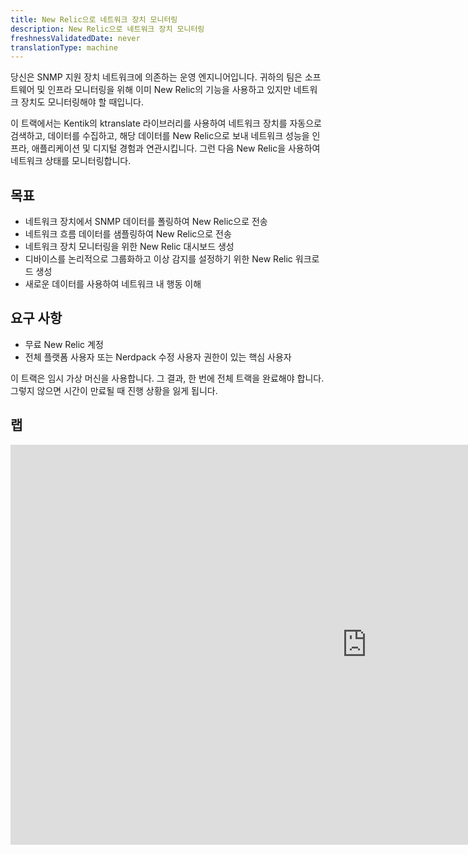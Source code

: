 ```yaml
---
title: New Relic으로 네트워크 장치 모니터링
description: New Relic으로 네트워크 장치 모니터링
freshnessValidatedDate: never
translationType: machine
---
```


당신은 SNMP 지원 장치 네트워크에 의존하는 운영 엔지니어입니다. 귀하의 팀은 소프트웨어 및 인프라 모니터링을 위해 이미 New Relic의 기능을 사용하고 있지만 네트워크 장치도 모니터링해야 할 때입니다.

이 트랙에서는 Kentik의 ktranslate 라이브러리를 사용하여 네트워크 장치를 자동으로 검색하고, 데이터를 수집하고, 해당 데이터를 New Relic으로 보내 네트워크 성능을 인프라, 애플리케이션 및 디지털 경험과 연관시킵니다. 그런 다음 New Relic을 사용하여 네트워크 상태를 모니터링합니다.

## 목표

* 네트워크 장치에서 SNMP 데이터를 폴링하여 New Relic으로 전송
* 네트워크 흐름 데이터를 샘플링하여 New Relic으로 전송
* 네트워크 장치 모니터링을 위한 New Relic 대시보드 생성
* 디바이스를 논리적으로 그룹화하고 이상 감지를 설정하기 위한 New Relic 워크로드 생성
* 새로운 데이터를 사용하여 네트워크 내 행동 이해

## 요구 사항

* 무료 New Relic 계정
* 전체 플랫폼 사용자 또는 Nerdpack 수정 사용자 권한이 있는 핵심 사용자

<Callout variant="important">
  이 트랙은 임시 가상 머신을 사용합니다. 그 결과, 한 번에 전체 트랙을 완료해야 합니다. 그렇지 않으면 시간이 만료될 때 진행 상황을 잃게 됩니다.
</Callout>

## 랩

<iframe
  width="1140"
  height="640"
  sandbox="allow-same-origin allow-scripts allow-popups allow-forms allow-modals"
  src="https://play.instruqt.com/embed/newrelic/tracks/network-performance-monitoring?token=em_8vjt8dquoemjh76q"
  style="border: 0;"
/>

## 숙제

잘하셨어요! ktranslate 및 New Relic을 사용하여 네트워크 장치를 모니터링하는 방법을 익히셨으므로 이제 실제 네트워크 모니터링을 준비하면서 스스로 할 수 있는 몇 가지 작업이 있습니다.

* New Relic의 [네트워크 모니터링을 최대한 활용하는 방법을 알아보려면 "네트워크 모니터링 시작하기](/docs/network-performance-monitoring/get-started/npm-introduction/)"를 읽어보십시오.

* ktranslate 작동 방식을 알아보려면 [ktranslate GitHub 리포지토리를](https://github.com/kentik/ktranslate) 방문하십시오.

* 뉴렐릭 엔터티에 대해 자세히 알아보고 엔터티를 합성하는 방법을 알아보려면 "[엔터티란 무엇인가요?](/docs/new-relic-one/use-new-relic-one/core-concepts/what-entity-new-relic/)"를 읽어보세요. 이렇게 하면

  <DNT>
    **Kentik default**
  </DNT>

  엔터티에서 더 많은 마일리지를 얻을 수 있습니다.
